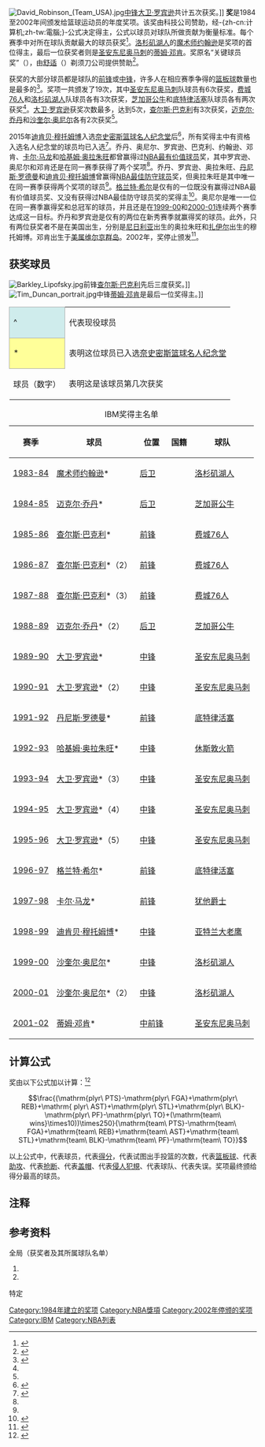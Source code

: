 {{noteTA
|G1=NBA
}}
{{NBA奖项}}
[[File:David_Robinson_(Team_USA).jpg|right]][[中锋_(篮球)|中锋]][[大卫·罗宾逊|大卫·罗宾逊]]共计五次获{{lang|en|IBM}}奖。]] 
'''{{lang|en|IBM}}奖'''是1984至2002年间颁发给{{lang|en|[[NBA|NBA]]}}篮球运动员的年度奖项。该奖由科技公司{{lang|en|[[IBM|IBM]]}}赞助，经-{zh-cn:计算机;zh-tw:電腦;}-公式决定得主，公式以球员对球队所做贡献为衡量标准。每个赛季中对所在球队贡献最大的球员获奖<ref>{{cite news | archivedate = 2013-10-29 | deadurl = no | archiveurl = https://web.archive.org/web/20131029212423/http://sportsillustrated.cnn.com/basketball/nba/news/1999/05/09/ibm_mutombo/ | url = http://sportsillustrated.cnn.com/basketball/nba/news/1999/05/09/ibm_mutombo/ | title = Mutombo wins IBM award | work = Sports Illustrated | agency = Associated Press | date = 1999-05-09 | accessdate = 2014-04-30 }}</ref>。[[洛杉矶湖人|洛杉矶湖人]]的[[魔术师约翰逊|魔术师约翰逊]]是奖项的首位得主，最后一位获奖者则是[[圣安东尼奥马刺|圣安东尼奥马刺]]的[[蒂姆·邓肯|蒂姆·邓肯]]。{{lang|en|IBM}}奖原名“关键球员奖”（{{lang|en|Pivotal Player Award}}），由[[舒适_(剃须刀)|舒适]]（{{lang|en|Schick}}）剃须刀公司提供赞助<ref>{{cite news | title = Schick Special Advertising Section | date = 1986-02-07 | first = | last = | newspaper = [[今日美国|USA Today]] | page = 8C}}</ref>。

获奖的大部分球员都是球队的[[籃球|前锋]]或[[中锋_(篮球)|中锋]]，许多人在相应赛季争得的[[篮板球|篮板球]]数量也是最多的<ref name="NBAGuide">{{cite book | title = 2004–2005 Official NBA Guide | editor = Rob Reheuser | others = Corrie Anderson | year = 2004 | publisher = Sporting News Books | location = St. Louis | isbn = 0-89204-717-8}}</ref>。奖项一共颁发了19次，其中[[圣安东尼奥马刺|圣安东尼奥马刺]]队球员有6次获奖，[[费城76人|费城76人]]和[[洛杉矶湖人|洛杉矶湖人]]队球员各有3次获奖，[[芝加哥公牛|芝加哥公牛]]和[[底特律活塞|底特律活塞]]队球员各有两次获奖<ref name="NBAGuide" />。[[大卫·罗宾逊|大卫·罗宾逊]]获奖次数最多，达到5次，[[查尔斯·巴克利|查尔斯·巴克利]]有3次获奖，[[迈克尔·乔丹|迈克尔·乔丹]]和[[沙奎尔·奥尼尔|沙奎尔·奥尼尔]]各有2次获奖<ref name="NBAGuide" />。

2015年[[迪肯贝·穆托姆博|迪肯贝·穆托姆博]]入选[[奈史密斯篮球名人纪念堂|奈史密斯篮球名人纪念堂]]后<ref>{{cite web |url=http://www.hoophall.com/hall-of-famers/tag/Dikembe-Mutombo |title=Dikembe Mutombo |accessdate=2016-08-21 |work=Naismith Memorial Basketball Hall of Fame |publisher=CBS Interactive |archiveurl=https://web.archive.org/web/20160624094351/http://www.hoophall.com/hall-of-famers/tag/Dikembe-Mutombo |archivedate=2016-06-24 |deadurl=yes }}</ref>，所有{{lang|en|IBM}}奖得主中有资格入选名人纪念堂的球员均已入选<ref>{{cite web | archivedate = 2014-02-09 | url = http://www.basketball-reference.com/awards/hof.html | title = Naismith Memorial Basketball Hall of Fame | archiveurl = https://web.archive.org/web/20140209110324/http://www.basketball-reference.com/awards/hof.html | deadurl = no | work = Basketball-reference.com | publisher = Sports Reference LLC | accessdate = 2014-04-30 }}</ref>。乔丹、奥尼尔、罗宾逊、巴克利、约翰逊、邓肯、[[卡尔·马龙|卡尔·马龙]]和[[哈基姆·奥拉朱旺|哈基姆·奥拉朱旺]]都曾赢得过[[NBA最有价值球员|NBA最有价值球员]]奖，其中罗宾逊、奥尼尔和邓肯还是在同一赛季获得了两个奖项<ref name="MVP" />。乔丹、罗宾逊、奥拉朱旺、[[丹尼斯·罗德曼|丹尼斯·罗德曼]]和[[迪肯贝·穆托姆博|迪肯贝·穆托姆博]]曾赢得[[NBA最佳防守球员|NBA最佳防守球员]]奖，但奥拉朱旺是其中唯一在同一赛季获得两个奖项的球员<ref name="DPOY" />。[[格兰特·希尔_(篮球员)|格兰特·希尔]]是仅有的一位既没有赢得过NBA最有价值球员奖、又没有获得过NBA最佳防守球员奖的{{lang|en|IBM}}奖得主<ref>{{cite web | archivedate = 2014-03-28 | archiveurl = https://web.archive.org/web/20140328232046/http://www.basketball-reference.com/players/h/hillgr01.html | deadurl = no | url = http://www.basketball-reference.com/players/h/hillgr01.html | title = Grant Hill at Basketball-Reference.com | work = Basketball-reference.com | publisher = Sports Reference LLC | accessdate = 2014-04-30 }}</ref>。奥尼尔是唯一一位在同一赛季赢得{{lang|en|IBM}}奖和总冠军的球员，并且还是在[[1999-00_NBA赛季|1999-00]]和[[2000-01_NBA赛季|2000-01]]连续两个赛季达成这一目标。乔丹和罗宾逊是仅有的两位在新秀赛季就赢得{{lang|en|IBM}}奖的球员。此外，只有两位获奖者不是在美国出生，分别是[[尼日利亚|尼日利亚]]出生的奥拉朱旺和[[扎伊尔|扎伊尔]]出生的穆托姆博。邓肯出生于[[美属维尔京群岛|美属维尔京群岛]]。2002年，{{lang|en|IBM}}奖停止颁发<ref>{{cite web | archivedate = 2014-04-09 | deadurl = no | archiveurl = https://web.archive.org/web/20140409074148/http://www.basketball-reference.com/leaders/pts_active.html | url = http://www.basketball-reference.com/leaders/pts_active.html | title = NBA & ABA Active Leaders and Records for Points | work = Basketball-reference.com | publisher = Sports Reference LLC | accessdate = 2014-04-30 }}</ref>。

== 获奖球员 ==
[[File:Barkley_Lipofsky.jpg|right]]前锋[[查尔斯·巴克利|查尔斯·巴克利]]先后三度获{{lang|en|IBM}}奖。]] 
[[File:Tim_Duncan_portrait.jpg|right]]中锋[[蒂姆·邓肯|蒂姆·邓肯]]是最后一位{{lang|en|IBM}}奖得主。]] 
{| class="wikitable sortable"
|-
| style="background-color:#CFECEC; border:1px solid #aaaaaa; width:6em;"| ^
|代表现役球员
|-
| style="background-color:#FFFF99; border:1px solid #aaaaaa; width:6em;"| *
|表明这位球员已入选[[奈史密斯篮球名人纪念堂|奈史密斯篮球名人纪念堂]]
|-
|球员（数字）
|表明这是该球员第几次获{{lang|en|IBM}}奖
|}
{| class="wikitable plainrowheaders sortable" summary="赛季，球员，位置，国籍，球队"
|+ IBM奖得主名单
|-
!scope="col"| 赛季
!scope="col"| 球员
!scope="col"| 位置
!scope="col"| 国籍
!scope="col"| 球队
|-
! scope="row" | [[1983-84_NBA赛季|1983-84]]
| bgcolor="#FFFF99"| [[魔术师约翰逊|魔术师约翰逊]]*
| [[篮球位置|后卫]]
| {{USA}}
| [[洛杉矶湖人|洛杉矶湖人]]
|-
! scope="row" | [[1984-85_NBA赛季|1984-85]]
|bgcolor="#FFFF99"| [[迈克尔·乔丹|迈克尔·乔丹]]*
| [[篮球位置|后卫]]
| {{USA}}
| [[芝加哥公牛|芝加哥公牛]]
|-
! scope="row" | [[1985-86_NBA赛季|1985-86]]
|bgcolor="#FFFF99"| [[查尔斯·巴克利|查尔斯·巴克利]]*
| [[篮球位置|前锋]]
| {{USA}}
| [[费城76人|费城76人]]
|-
! scope="row" | [[1986-87_NBA赛季|1986-87]]
|bgcolor="#FFFF99"| [[查尔斯·巴克利|查尔斯·巴克利]]*（2）
| [[篮球位置|前锋]]
| {{USA}}
| [[费城76人|费城76人]]
|-
! scope="row" | [[1987-88_NBA赛季|1987-88]]
|bgcolor="#FFFF99"| [[查尔斯·巴克利|查尔斯·巴克利]]*（3）
| [[篮球位置|前锋]]
| {{USA}}
| [[费城76人|费城76人]]
|-
! scope="row" | [[1988-89_NBA赛季|1988-89]]
|bgcolor="#FFFF99"| [[迈克尔·乔丹|迈克尔·乔丹]]*（2）
| [[篮球位置|后卫]]
| {{USA}}
| [[芝加哥公牛|芝加哥公牛]]
|-
! scope="row" | [[1989-90_NBA赛季|1989-90]]
|bgcolor="#FFFF99"| [[大卫·罗宾逊|大卫·罗宾逊]]*
| [[中锋_(篮球)|中锋]]
| {{USA}}
| [[圣安东尼奥马刺|圣安东尼奥马刺]]
|-
! scope="row" | [[1990-91_NBA赛季|1990-91]]
|bgcolor="#FFFF99"| [[大卫·罗宾逊|大卫·罗宾逊]]*（2）
| [[中锋_(篮球)|中锋]]
| {{USA}}
| [[圣安东尼奥马刺|圣安东尼奥马刺]]
|-
! scope="row" | [[1991-92_NBA赛季|1991-92]]
|bgcolor="#FFFF99"| [[丹尼斯·罗德曼|丹尼斯·罗德曼]]*
| [[篮球位置|前锋]]
| {{USA}}
| [[底特律活塞|底特律活塞]]
|-
! scope="row" | [[1992-93_NBA赛季|1992-93]]
|bgcolor="#FFFF99"| [[哈基姆·奥拉朱旺|哈基姆·奥拉朱旺]]*{{efn|name=b|还在同赛季赢得[[NBA年度最佳防守球员|NBA年度最佳防守球员奖]]<ref name="DPOY">{{cite web | archivedate = 2014-04-09 | url = http://www.basketball-reference.com/awards/dpoy.html | title = NBA & ABA Defensive Player of the Year Award Winners | work = Basketball-reference.com | publisher = Sports Reference LLC | accessdate = 2014-04-30 | deadurl = no | archiveurl = https://web.archive.org/web/20140409121653/http://www.basketball-reference.com/awards/dpoy.html }}</ref>。}}
| [[中锋_(篮球)|中锋]]
| {{NGA}}{{efn|name=c|哈基姆·奥拉朱旺生于[[尼日利亚|尼日利亚]]，但在1993年归化成为[[美国公民|美国公民]]<ref>{{cite web | url = http://www.nba.com/historical/playerfile/index.html?player=hakeem_olajuwon | title = Hakeem Olajuwon Bio: 1984–2002 | accessdate = 2013-02-18 | publisher = Turner Sports Interactive, Inc | work = NBA.com | deadurl = yes | archiveurl = https://web.archive.org/web/20130218132647/http://www.nba.com/historical/playerfile/index.html?player=hakeem_olajuwon | archivedate = 2013-02-18 }}</ref><ref name="nbabio">{{cite web | archivedate = 2014-01-09 | deadurl = no | archiveurl = https://web.archive.org/web/20140109064421/http://www.nba.com/history/players/olajuwon_bio.html | url = http://www.nba.com/history/players/olajuwon_bio.html | title = Hakeem Olajuwon Bio | work = nba.com | accessdate = 2014-04-30 }}</ref>。}}
| [[休斯敦火箭|休斯敦火箭]]
|-
! scope="row" | [[1993-94_NBA赛季|1993-94]]
|bgcolor="#FFFF99"| [[大卫·罗宾逊|大卫·罗宾逊]]*（3）
| [[中锋_(篮球)|中锋]]
| {{USA}}
| [[圣安东尼奥马刺|圣安东尼奥马刺]]
|-
! scope="row" | [[1994-95_NBA赛季|1994-95]]
|bgcolor="#FFFF99"| [[大卫·罗宾逊|大卫·罗宾逊]]*（4）{{efn|name=a|同一赛季还赢得了[[NBA最有价值球员|NBA最有价值球员]]奖<ref name="MVP">{{cite web | url = http://www.basketball-reference.com/awards/mvp.html | title = NBA & ABA Most Valuable Players | deadurl = no | archiveurl = https://web.archive.org/web/20140209110006/http://www.basketball-reference.com/awards/mvp.html | archivedate = 2014-02-09 | work = Basketball-reference.com | publisher = Sports Reference LLC | accessdate = 2014-04-30 }}</ref>。}}
| [[中锋_(篮球)|中锋]]
| {{USA}}
| [[圣安东尼奥马刺|圣安东尼奥马刺]]
|-
! scope="row" | [[1995-96_NBA赛季|1995-96]]
|bgcolor="#FFFF99"| [[大卫·罗宾逊|大卫·罗宾逊]]*（5）
| [[中锋_(篮球)|中锋]]
| {{USA}}
| [[圣安东尼奥马刺|圣安东尼奥马刺]]
|-
! scope="row" | [[1996-97_NBA赛季|1996-97]]
|bgcolor="#FFFF99"| [[格兰特·希尔_(篮球员)|格兰特·希尔]]*
| [[篮球位置|前锋]]
| {{USA}}
| [[底特律活塞|底特律活塞]]
|-
! scope="row" | [[1997-98_NBA赛季|1997-98]]
|bgcolor="#FFFF99"| [[卡尔·马龙|卡尔·马龙]]*
| [[篮球位置|前锋]]
| {{USA}}
| [[犹他爵士|犹他爵士]]
|-
! scope="row" | [[1998-99_NBA赛季|1998-99]]
| bgcolor="#FFFF99"| [[迪肯贝·穆托姆博|迪肯贝·穆托姆博]]*
| [[中锋_(篮球)|中锋]]
| {{flag|Zaire}}{{efn|name=d|[[薩伊|薩伊]]于1997年5月更名为[[刚果民主共和国|刚果民主共和国]]<ref>{{cite web | url = https://www.cia.gov/library/publications/the-world-factbook/geos/cg.html | title = Democratic Republic of the Congo | work = The World Factbook | publisher = Central Intelligence Agency | accessdate = 2014-04-30 | archive-date = 2018-01-28 | archive-url = https://web.archive.org/web/20180128174836/https://www.cia.gov/library/publications/the-world-factbook/geos/cg.html | dead-url = no }}</ref>。}}
| [[亚特兰大老鹰|亚特兰大老鹰]]
|-
! scope="row" | [[1999-00_NBA赛季|1999-00]]
| bgcolor="#FFFF99"| [[沙奎尔·奥尼尔|沙奎尔·奥尼尔]]*{{efn|name=a}}
| [[中锋_(篮球)|中锋]]
| {{USA}}
| [[洛杉矶湖人|洛杉矶湖人]]
|-
! scope="row" | [[2000-01_NBA赛季|2000-01]]
| bgcolor="#FFFF99"| [[沙奎尔·奥尼尔|沙奎尔·奥尼尔]]*（2）
| [[中锋_(篮球)|中锋]]
| {{USA}}
| [[洛杉矶湖人|洛杉矶湖人]]
|-
! scope="row" | [[2001-02_NBA赛季|2001-02]]
| bgcolor="#FFFF99"| [[蒂姆·邓肯|蒂姆·邓肯]]* {{efn|name=a}}
| [[二中锋|中前锋]]
| {{USA}}{{efn|name=e|邓肯出生于[[美属维尔京群岛|美属维尔京群岛]]，本属美国公民，并曾为美国奥运代表队效力<ref>{{cite web | url = https://www.cia.gov/library/publications/the-world-factbook/geos/vq.html | title = Virgin Islands | archiveurl = https://web.archive.org/web/20160516035033/https://www.cia.gov/library/publications/the-world-factbook//geos/vq.html | accessdate = 2014-04-30 | publisher = CIA World Factbook | archivedate = 2016-05-16 | deadurl = no }}</ref>，但{{lang|en|NBA}}仍然将他视为国际球员<ref name="intlnba">{{cite web | url = http://www.nba.com/players/international_player_directory.html | title = NBA Players from around the world: 2005–2006 Season | accessdate = 2014-04-30 | publisher = Turner Sports Interactive, Inc | work = NBA.com | archiveurl = https://web.archive.org/web/20140421212714/http://www.nba.com/players/international_player_directory.html | deadurl = no | archivedate = 2014-04-21 }}</ref>。}}
| [[圣安东尼奥马刺|圣安东尼奥马刺]]
|}

== 计算公式 ==
{{lang|en|IBM}}奖由以下公式加以计算：<ref>{{cite book | title = 2003 ESPN Sports Almanac | editor = Gerry Brown | year = 2003 | publisher = Hyperion | location = | isbn = 0-7868-8715-X | page = 360}}</ref>

:<math>\frac{(\mathrm{plyr\ PTS}-\mathrm{plyr\ FGA}+\mathrm{plyr\ REB}+\mathrm{ plyr\  AST}+\mathrm{plyr\ STL}+\mathrm{plyr\ BLK}-\mathrm{plyr\ PF}-\mathrm{plyr\ TO}+(\mathrm{team\ wins}\times10))\times250}{\mathrm{team\ PTS}-\mathrm{team\ FGA}+\mathrm{team\ REB}+\mathrm{team\ AST}+\mathrm{team\ STL}+\mathrm{team\ BLK}-\mathrm{team\ PF}-\mathrm{team\ TO}}</math>

以上公式中，{{lang|en|plyr}}代表球员，{{lang|en|PTS}}代表[[得分_(篮球)|得分]]，{{lang|en|FGA}}代表试图出手投篮的次数，{{lang|en|REB}}代表[[篮板球|篮板球]]、{{lang|en|AST}}代表[[助攻|助攻]]、{{lang|en|STL}}代表[[抢断|抢断]]、{{lang|en|BLK}}代表[[盖帽|盖帽]]、{{lang|en|PF}}代表[[侵人犯規|侵人犯規]]、{{lang|en|team}}代表球队、{{lang|en|TO}}代表失误。奖项最终颁给得分最高的球员。

== 注释 ==
{{notelist|iger=}}

== 参考资料 ==
;全局（获奖者及其所属球队名单）
{{refbegin}}
# {{cite book | title = 2004–2005 Official NBA Guide | editor = Rob Reheuser | others = Corrie Anderson | year = 2004 | publisher = Sporting News Books | location = St. Louis | isbn = 0-89204-717-8 | page = 150}}
# {{cite web | url = http://www.apbr.org/apbr-faq.html | title = Association for Professional Basketball Research FAQ | author =  | date = 2001-11-01 | work =  | publisher = Association for Professional Basketball Research | accessdate = 2013-08-20 | archiveurl = https://web.archive.org/web/20130820185241/http://apbr.org/apbr-faq.html | archivedate = 2013-08-20 | deadurl = no }}
{{refend}}
;特定
{{Reflist|colwidth=30em}}

{{IBM奖}}
[[Category:1984年建立的奖项|Category:1984年建立的奖项]]
[[Category:NBA獎項|Category:NBA獎項]]
[[Category:2002年停颁的奖项|Category:2002年停颁的奖项]]
[[Category:IBM|Category:IBM]]
[[Category:NBA列表|Category:NBA列表]]
{{Featured list}}